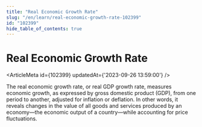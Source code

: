 ```yaml
---
title: "Real Economic Growth Rate"
slug: "/en/learn/real-economic-growth-rate-102399"
id: "102399"
hide_table_of_contents: true
---
```



# Real Economic Growth Rate

<ArticleMeta id={102399} updatedAt={'2023-09-26 13:59:00'} />
<div className='border-solid border-b border-t-0 my-4 border-[var(--ifm-color-gray-300)]' />

The real economic growth rate, or real GDP growth rate, measures economic growth, as expressed by gross domestic product (GDP), from one period to another, adjusted for inflation or deflation. In other words, it reveals changes in the value of all goods and services produced by an economy—the economic output of a country—while accounting for price fluctuations.
